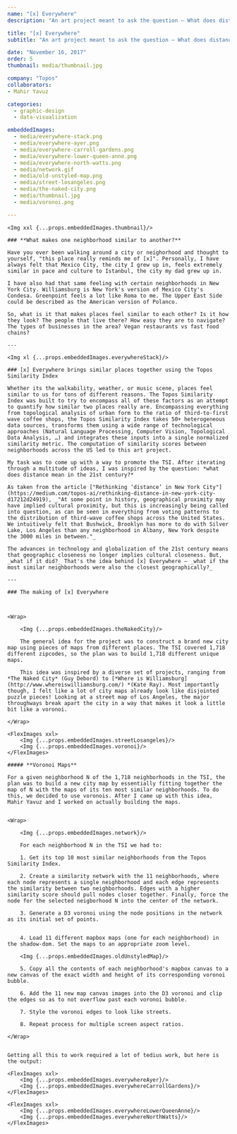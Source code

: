 ```yaml
---
name: "[x] Everywhere"
description: "An art project meant to ask the question — What does distance mean in the 21st century? [x] Everywhere is a visual (and arguably insane) way to explore neighborhood similarities."

title: "[x] Everywhere"
subtitle: "An art project meant to ask the question — What does distance mean in the 21st century? [x] Everywhere is a visual (and arguably insane) way to explore neighborhood similarities."

date: "November 16, 2017"
order: 5
thumbnail: media/thumbnail.jpg

company: "Topos"
collaborators: 
- Mahir Yavuz

categories:
  - graphic-design
  - data-visualization

embeddedImages:
  - media/everywhere-stack.png
  - media/everywhere-ayer.png
  - media/everywhere-carroll-gardens.png
  - media/everywhere-lower-queen-anne.png
  - media/everywhere-north-watts.png
  - media/network.gif
  - media/old-unstyled-map.png
  - media/street-losangeles.png
  - media/the-naked-city.png
  - media/thumbnail.jpg
  - media/voronoi.png

---
```


	<Img xxl {...props.embeddedImages.thumbnail}/>

	### **What makes one neighborhood similar to another?**

	Have you ever been walking around a city or neighorhood and thought to yourself, "this place really reminds me of [x]". Personally, I have always felt that Mexico City, the city I grew up in, feels extremely similar in pace and culture to Istanbul, the city my dad grew up in. 

	I have also had that same feeling with certain neighborhoods in New York City. Williamsburg is New York's version of Mexico City's Condesa. Greenpoint feels a lot like Roma to me. The Upper East Side could be described as the American version of Polanco. 

	So, what is it that makes places feel similar to each other? Is it how they look? The people that live there? How easy they are to navigate? The types of businesses in the area? Vegan restaurants vs fast food chains?

	---

	<Img xl {...props.embeddedImages.everywhereStack}/>

	### [x] Everywhere brings similar places together using the Topos Similarity Index

	Whether its the walkability, weather, or music scene, places feel similar to us for tons of different reasons. The Topos Similarity Index was built to try to encompass all of these factors as an attempt to quantify how similar two places really are. Encompassing everything from topological analysis of urban form to the ratio of third-to-first wave coffee shops, the Topos Similarity Index takes 50+ heterogeneous data sources, transforms them using a wide range of technological approaches (Natural Language Processing, Computer Vision, Topological Data Analysis, …) and integrates these inputs into a single normalized similarity metric. The computation of similarity scores between neighborhoods across the US led to this art project.

	My task was to come up with a way to promote the TSI. After iterating through a multitude of ideas, I was inspired by the question: *what does distance mean in the 21st century?*

	As taken from the article ["Rethinking ‘distance’ in New York City"](https://medium.com/topos-ai/rethinking-distance-in-new-york-city-d17212d24919), _"At some point in history, geographical proximity may have implied cultural proximity, but this is increasingly being called into question, as can be seen in everything from voting patterns to the distribution of third-wave coffee shops across the United States. We intuitively felt that Bushwick, Brooklyn has more to do with Silver Lake, Los Angeles than any neighborhood in Albany, New York despite the 3000 miles in between."_

	The advances in technology and globalization of the 21st century means that geographic closeness no longer implies cultural closeness. But, _what if it did?_ That's the idea behind [x] Everywhere — _what if the most similar neighborhoods were also the closest geographically?_

	---

	### The making of [x] Everywhere

	

	<Wrap>

		<Img {...props.embeddedImages.theNakedCity}/>

		The general idea for the project was to construct a brand new city map using pieces of maps from different places. The TSI covered 1,718 different zipcodes, so the plan was to build 1,718 different unique maps. 

		This idea was inspired by a diverse set of projects, ranging from *The Naked City* (Guy Debord) to [*Where is Williamsburg](http://www.whereiswilliamsburg.com/) *(Kate Ray). Most importantly though, I felt like a lot of city maps already look like disjointed puzzle pieces! Looking at a street map of Los Angeles, the major throughways break apart the city in a way that makes it look a little bit like a voronoi. 

	</Wrap>

	<FlexImages xxl>
		<Img {...props.embeddedImages.streetLosangeles}/>
		<Img {...props.embeddedImages.voronoi}/>
	</FlexImages>

	##### **Voronoi Maps**

	For a given neighborhood N of the 1,718 neighborhoods in the TSI, the plan was to build a new city map by essentially fitting together the map of N with the maps of its ten most similar neighborhoods. To do this, we decided to use voronois. After I came up with this idea, Mahir Yavuz and I worked on actually building the maps. 


	<Wrap>

		<Img {...props.embeddedImages.network}/>

		For each neighborhood N in the TSI we had to:

		1. Get its top 10 most similar neighborhoods from the Topos Similarity Index. 

		2. Create a similarity network with the 11 neighborhoods, where each node represents a single neighborhood and each edge represents the similarity between two neighborhoods. Edges with a higher similarity score should pull nodes closer together. Finally, force the node for the selected neigborhood N into the center of the network. 

		3. Generate a D3 voronoi using the node positions in the network as its initial set of points.


		4. Load 11 different mapbox maps (one for each neighborhood) in the shadow-dom. Set the maps to an appropriate zoom level.

		<Img {...props.embeddedImages.oldUnstyledMap}/>

		5. Copy all the contents of each neighborhood's mapbox canvas to a new canvas of the exact width and height of its corresponding voronoi bubble. 

		6. Add the 11 new map canvas images into the D3 voronoi and clip the edges so as to not overflow past each voronoi bubble.

		7. Style the voronoi edges to look like streets.

		8. Repeat process for multiple screen aspect ratios. 

	</Wrap>


	Getting all this to work required a lot of tedius work, but here is the output:
	
	<FlexImages xxl>
		<Img {...props.embeddedImages.everywhereAyer}/>
		<Img {...props.embeddedImages.everywhereCarrollGardens}/>
	</FlexImages>

	<FlexImages xxl>
		<Img {...props.embeddedImages.everywhereLowerQueenAnne}/>
		<Img {...props.embeddedImages.everywhereNorthWatts}/>
	</FlexImages>
	
	
